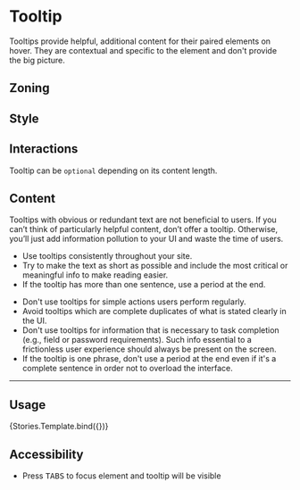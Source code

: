 

<Meta title="Components/Tooltip" />

# Tooltip

Tooltips provide helpful, additional content for their paired elements on hover. They are contextual and specific to the element and don't provide the big picture.

## Zoning

<FigmaImage
	src="https://www.figma.com/file/qc8oUSyVJM67gSsbTShftt/%F0%9F%93%90-Zoning?node-id=46%3A94"
	alt="zoning image for tooltips"
/>

## Style

<FigmaIframe
	light="https://www.figma.com/file/93AaDV2pC1tK9J1O6IbHho/Tooltips?node-id=0%3A2"
	dark="https://www.figma.com/file/93AaDV2pC1tK9J1O6IbHho/Tooltips?node-id=105%3A5"
/>

<Canvas>
	<Story story={Stories.Top} />
	<Story story={Stories.Left} />
	<Story story={Stories.Bottom} />
	<Story story={Stories.Right} />
</Canvas>

## Interactions

Tooltip can be `optional` depending on its content length.

<Canvas>
	<Story story={Stories.ShortOptional} />
	<Story story={Stories.LongOptional} />
</Canvas>

## Content

Tooltips with obvious or redundant text are not beneficial to users.
If you can’t think of particularly helpful content, don’t offer a tooltip.
Otherwise, you’ll just add information pollution to your UI and waste the time of users.

<Use>
	<Use.Do>
		<ul>
			<li>Use tooltips consistently throughout your site.</li>
			<li>
				Try to make the text as short as possible and include the most critical or meaningful info
				to make reading easier.
			</li>
			<li>If the tooltip has more than one sentence, use a period at the end.</li>
		</ul>
	</Use.Do>
	<Use.Dont>
		<ul>
			<li>Don't use tooltips for simple actions users perform regularly.</li>
			<li>Avoid tooltips which are complete duplicates of what is stated clearly in the UI.</li>
			<li>
				Don't use tooltips for information that is necessary to task completion (e.g., field or
				password requirements). Such info essential to a frictionless user experience should always
				be present on the screen.
			</li>
			<li>
				If the tooltip is one phrase, don't use a period at the end even if it's a complete sentence
				in order not to overload the interface.
			</li>
		</ul>
	</Use.Dont>
</Use>

<hr />

## Usage

<Canvas>
	<Story
		name="usage"
		args={{
			title: 'Meaningful description',
			visible: true,
			placement: 'left',
		}}
		argTypes={{
			placement: {
				control: {
					type: 'select',
					options: [
						'auto-start',
						'auto',
						'auto-end',
						'top-start',
						'top',
						'top-end',
						'right-start',
						'right',
						'right-end',
						'bottom-end',
						'bottom',
						'bottom-start',
						'left-end',
						'left',
						'left-start',
					],
				},
			},
		}}
	>
		{Stories.Template.bind({})}
	</Story>
</Canvas>

<ArgsTable story="usage" />

## Accessibility

- Press <kbd>TABS</kbd> to focus element and tooltip will be visible

